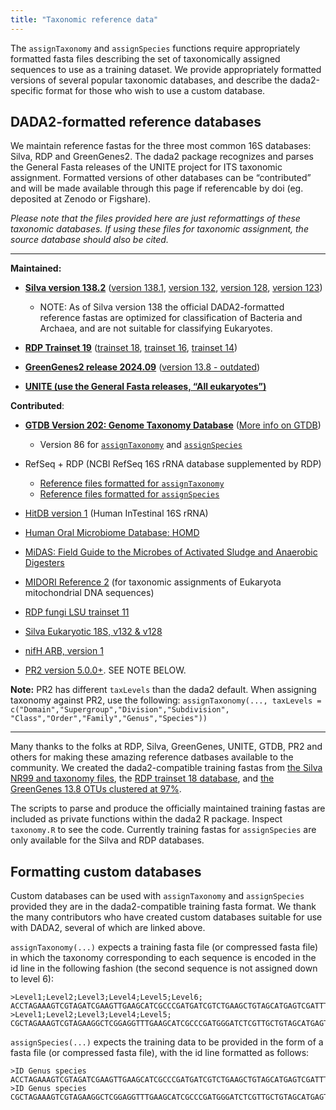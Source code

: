 ```yaml
---
title: "Taxonomic reference data"
---
```


The `assignTaxonomy` and `assignSpecies` functions require appropriately formatted fasta files describing the set of taxonomically assigned sequences to use as a training dataset. We provide appropriately formatted versions of several popular taxonomic databases, and describe the dada2-specific format for those who wish to use a custom database.

## DADA2-formatted reference databases

We maintain reference fastas for the three most common 16S databases: Silva, RDP and GreenGenes2. The dada2 package recognizes and parses the General Fasta releases of the UNITE project for ITS taxonomic assignment. Formatted versions of other databases can be "contributed" and will be made available through this page if referencable by doi (eg. deposited at Zenodo or Figshare). 

*Please note that the files provided here are just reformattings of these taxonomic databases. If using these files for taxonomic assignment, the source database should also be cited.*

--------------------------

**Maintained:**

* **[Silva version 138.2](https://zenodo.org/records/14169026)** ([version 138.1](https://doi.org/10.5281/zenodo.4587954), [version 132](https://doi.org/10.5281/zenodo.1172782), [version 128](https://doi.org/10.5281/zenodo.801831),  [version 123](http://dx.doi.org/10.5281/zenodo.158958))
  - NOTE: As of Silva version 138 the official DADA2-formatted reference fastas are optimized for classification of Bacteria and Archaea, and are not suitable for classifying Eukaryotes.


* **[RDP Trainset 19](https://zenodo.org/records/14168771)** ([trainset 18](https://doi.org/10.5281/zenodo.4310151), [trainset 16](https://doi.org/10.5281/zenodo.801827), [trainset 14](http://dx.doi.org/10.5281/zenodo.158955))

* **[GreenGenes2 release 2024.09](https://zenodo.org/records/14169078)** ([version 13.8 - outdated](http://dx.doi.org/10.5281/zenodo.158955))

* **[UNITE (use the General Fasta releases, "All eukaryotes")](https://unite.ut.ee/repository.php)**

**Contributed**:

* **[GTDB Version 202: Genome Taxonomy Database](https://zenodo.org/record/4735821)** ([More info on GTDB](http://gtdb.ecogenomic.org/)) 
    + Version 86 for [`assignTaxonomy`](https://zenodo.org/record/2541239) and [`assignSpecies`](https://zenodo.org/record/2658728#.XM7qtBNKhYh)

* RefSeq + RDP (NCBI RefSeq 16S rRNA database supplemented by RDP)
    + [Reference files formatted for `assignTaxonomy`](https://zenodo.org/record/2541239)
    + [Reference files formatted for `assignSpecies`](https://zenodo.org/record/2658728#.XM7qtBNKhYh)  
    
* [HitDB version 1](http://doi.org/10.5281/zenodo.159205) (Human InTestinal 16S rRNA)

* [Human Oral Microbiome Database: HOMD](https://doi.org/10.5281/zenodo.7380291)

* [MiDAS: Field Guide to the Microbes of Activated Sludge and Anaerobic Digesters](https://midasfieldguide.org/guide/downloads)

* [MIDORI Reference 2](http://www.reference-midori.info/index.html) (for taxonomic assignments of Eukaryota mitochondrial DNA sequences)

* [RDP fungi LSU trainset 11](https://doi.org/10.5281/zenodo.835612)

* [Silva Eukaryotic 18S, v132 & v128](https://zenodo.org/record/1447330)

* [nifH ARB, version 1](https://doi.org/10.5281/zenodo.3958364)

* [PR2 version 5.0.0+](https://github.com/vaulot/pr2_database/releases). SEE NOTE BELOW.

**Note:** PR2 has different `taxLevels` than the dada2 default. When assigning taxonomy against PR2, use the following: `assignTaxonomy(..., taxLevels = c("Domain","Supergroup","Division","Subdivision", "Class","Order","Family","Genus","Species"))`


--------------------------

Many thanks to the folks at RDP, Silva, GreenGenes, UNITE, GTDB, PR2 and others for making these amazing reference datbases available to the community. We created the dada2-compatible training fastas from [the Silva NR99 and taxonomy files](https://www.arb-silva.de/no_cache/download/archive/release_138_1/Exports/), the [RDP trainset 18 database](https://sourceforge.net/p/rdp-classifier/news/2020/07/rdp-classifier-213-july-2020-release-note/), and [the GreenGenes 13.8 OTUs clustered at 97\%](ftp://greengenes.microbio.me/greengenes_release/gg_13_8_otus/).

The scripts to parse and produce the officially maintained training fastas are included as private functions within the dada2 R package. Inspect `taxonomy.R` to see the code. Currently training fastas for `assignSpecies` are only available for the Silva and RDP databases. 

## Formatting custom databases

Custom databases can be used with `assignTaxonomy` and `assignSpecies` provided they are in the dada2-compatible training fasta format. We thank the many contributors who have created custom databases suitable for use with DADA2, several of which are linked above.

`assignTaxonomy(...)` expects a training fasta file (or compressed fasta file) in which the taxonomy corresponding to each sequence is encoded in the id line in the following fashion (the second sequence is not assigned down to level 6):

```
>Level1;Level2;Level3;Level4;Level5;Level6;
ACCTAGAAAGTCGTAGATCGAAGTTGAAGCATCGCCCGATGATCGTCTGAAGCTGTAGCATGAGTCGATTTTCACATTCAGGGATACCATAGGATAC
>Level1;Level2;Level3;Level4;Level5;
CGCTAGAAAGTCGTAGAAGGCTCGGAGGTTTGAAGCATCGCCCGATGGGATCTCGTTGCTGTAGCATGAGTACGGACATTCAGGGATCATAGGATAC
```

`assignSpecies(...)` expects the training data to be provided in the form of a fasta file (or compressed fasta file), with the id line formatted as follows:

```
>ID Genus species
ACCTAGAAAGTCGTAGATCGAAGTTGAAGCATCGCCCGATGATCGTCTGAAGCTGTAGCATGAGTCGATTTTCACATTCAGGGATACCATAGGATAC
>ID Genus species
CGCTAGAAAGTCGTAGAAGGCTCGGAGGTTTGAAGCATCGCCCGATGGGATCTCGTTGCTGTAGCATGAGTACGGACATTCAGGGATCATAGGATAC
```
